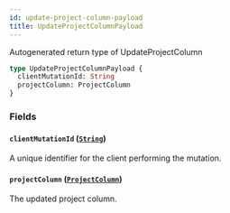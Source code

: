 ```yaml
---
id: update-project-column-payload
title: UpdateProjectColumnPayload
---
```


Autogenerated return type of UpdateProjectColumn

```graphql
type UpdateProjectColumnPayload {
  clientMutationId: String
  projectColumn: ProjectColumn
}
```

### Fields

#### `clientMutationId` ([`String`](/docs/api/scalars/string))

A unique identifier for the client performing the mutation.

#### `projectColumn` ([`ProjectColumn`](/docs/api/objects/project-column))

The updated project column.
